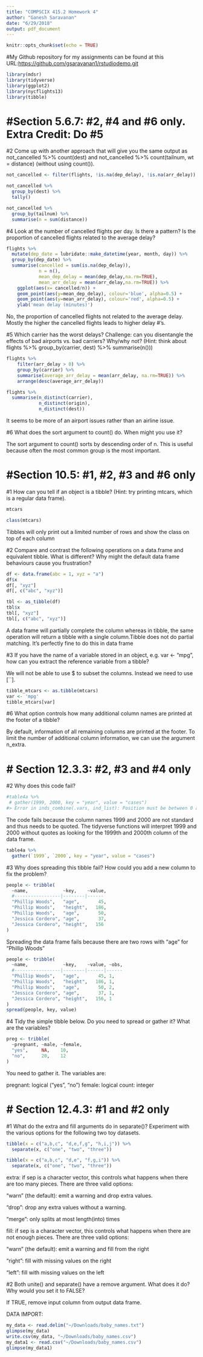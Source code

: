 ```yaml
---
title: "COMPSCIX 415.2 Homework 4"
author: "Ganesh Saravanan"
date: "6/29/2018"
output: pdf_document
---
```


```r
knitr::opts_chunk$set(echo = TRUE)
```

#My Github repository for my assignments can be found at this URL:<https://github.com/gsaravanan1/rstudiodemo.git>

```r
library(mdsr)
library(tidyverse)
library(ggplot2)
library(nycflights13)
library(tibble)
```


#Section 5.6.7: #2, #4 and #6 only. Extra Credit: Do #5
========================================================

#2 Come up with another approach that will give you the same output as not_cancelled %>% count(dest) and not_cancelled %>% count(tailnum, wt = distance) (without using count()).

```r
not_cancelled <- filter(flights, !is.na(dep_delay), !is.na(arr_delay))

not_cancelled %>%
  group_by(dest) %>%
  tally()

not_cancelled %>%
  group_by(tailnum) %>%
  summarise(n = sum(distance))
```
#4 Look at the number of cancelled flights per day. Is there a pattern? Is the proportion of cancelled flights related to the average delay?

```r
flights %>%
  mutate(dep_date = lubridate::make_datetime(year, month, day)) %>%
  group_by(dep_date) %>%
  summarise(cancelled = sum(is.na(dep_delay)), 
            n = n(),
            mean_dep_delay = mean(dep_delay,na.rm=TRUE),
            mean_arr_delay = mean(arr_delay,na.rm=TRUE)) %>%
    ggplot(aes(x= cancelled/n)) + 
    geom_point(aes(y=mean_dep_delay), colour='blue', alpha=0.5) + 
    geom_point(aes(y=mean_arr_delay), colour='red', alpha=0.5) + 
    ylab('mean delay (minutes)')
```

No, the proportion of cancelled flights not related to the average delay. Mostly the higher the cancelled flights leads to higher delay #'s.


#5 Which carrier has the worst delays? Challenge: can you disentangle the effects of bad airports vs. bad carriers? Why/why not? (Hint: think about flights %>% group_by(carrier, dest) %>% summarise(n()))

```r
flights %>%
    filter(arr_delay > 0) %>%
    group_by(carrier) %>%
    summarise(average_arr_delay = mean(arr_delay, na.rm=TRUE)) %>%
    arrange(desc(average_arr_delay))

flights %>%
  summarise(n_distinct(carrier),
            n_distinct(origin),
            n_distinct(dest))

```

It seems to be more of an airport issues rather than an airline issue.

#6 What does the sort argument to count() do. When might you use it?

The sort argument to count() sorts by descending order of n. This is useful because often the most common group is the most important.


#Section 10.5: #1, #2, #3 and #6 only
=====================================

#1 How can you tell if an object is a tibble? (Hint: try printing mtcars, which is a regular data frame).

```r
mtcars
```

```r
class(mtcars)
```

Tibbles will only print out a limited number of rows and show the class on top of each column


#2 Compare and contrast the following operations on a data.frame and equivalent tibble. What is different? Why might the default data frame behaviours cause you frustration?

```r
df <- data.frame(abc = 1, xyz = "a")
df$x
df[, "xyz"]
df[, c("abc", "xyz")]
```

```r
tbl <- as_tibble(df)
tbl$x
tbl[, "xyz"]
tbl[, c("abc", "xyz")]
```


A data frame will partially complete the column whereas in tibble, the same operation will return a tibble with a single column.Tibble does not do partial matching. It’s perfectly fine to do this in data frame

#3 If you have the name of a variable stored in an object, e.g. var <- "mpg", how can you extract the reference variable from a tibble?

We will not be able to use $ to subset the columns. Instead we need to use [``].

```r
tibble_mtcars <- as.tibble(mtcars)
var <- 'mpg'
tibble_mtcars[var]
```

#6 What option controls how many additional column names are printed at the footer of a tibble?

By default, information of all remaining columns are printed at the footer. To limit the number of additional column information, we can use the argument n_extra.

# Section 12.3.3: #2, #3 and #4 only
====================================

#2 Why does this code fail?

```r
#table4a %>% 
 # gather(1999, 2000, key = "year", value = "cases")
#> Error in inds_combine(.vars, ind_list): Position must be between 0 and n
```

The code fails because the column names 1999 and 2000 are not standard and thus needs to be quoted. The tidyverse functions will interpret 1999 and 2000 without quotes as looking for the 1999th and 2000th column of the data frame. 

```r
table4a %>%
  gather(`1999`, `2000`, key = "year", value = "cases")
```

#3 Why does spreading this tibble fail? How could you add a new column to fix the problem?

```r
people <- tribble(
  ~name,             ~key,    ~value,
  #-----------------|--------|------
  "Phillip Woods",   "age",       45,
  "Phillip Woods",   "height",   186,
  "Phillip Woods",   "age",       50,
  "Jessica Cordero", "age",       37,
  "Jessica Cordero", "height",   156
)
```

Spreading the data frame fails because there are two rows with "age" for "Phillip Woods"

```r
people <- tribble(
  ~name,             ~key,    ~value, ~obs,
  #-----------------|--------|------|------
  "Phillip Woods",   "age",       45, 1,
  "Phillip Woods",   "height",   186, 1,
  "Phillip Woods",   "age",       50, 2,
  "Jessica Cordero", "age",       37, 1,
  "Jessica Cordero", "height",   156, 1
)
spread(people, key, value)
```


#4 Tidy the simple tibble below. Do you need to spread or gather it? What are the variables?

```r
preg <- tribble(
  ~pregnant, ~male, ~female,
  "yes",     NA,    10,
  "no",      20,    12
)
```

You need to gather it. The variables are:

pregnant: logical ("yes", "no")
female: logical
count: integer

# Section 12.4.3: #1 and #2 only
================================

#1 What do the extra and fill arguments do in separate()? Experiment with the various options for the following two toy datasets.

```r
tibble(x = c("a,b,c", "d,e,f,g", "h,i,j")) %>% 
  separate(x, c("one", "two", "three"))

tibble(x = c("a,b,c", "d,e", "f,g,i")) %>% 
  separate(x, c("one", "two", "three"))
```

extra:
if sep is a character vector, this controls what happens when there are too many pieces. There are three valid options:

"warn" (the default): emit a warning and drop extra values.

"drop": drop any extra values without a warning.

"merge": only splits at most length(into) times

fill:
if sep is a character vector, this controls what happens when there are not enough pieces. There are three valid options:

"warn" (the default): emit a warning and fill from the right

"right": fill with missing values on the right

"left": fill with missing values on the left

#2 Both unite() and separate() have a remove argument. What does it do? Why would you set it to FALSE?

If TRUE, remove input column from output data frame.



DATA IMPORT:



```r
my_data <- read.delim("~/Downloads/baby_names.txt")
glimpse(my_data)
write.csv(my_data, "~/Downloads/baby_names.csv")
my_data1 <- read.csv("~/Downloads/baby_names.csv")
glimpse(my_data1)
```